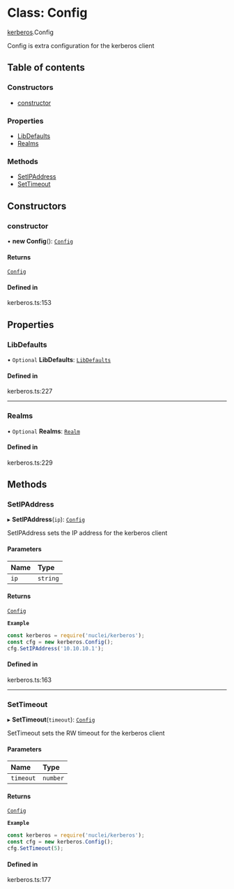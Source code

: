 # Class: Config

[kerberos](/templates/protocols/javascript/modules/kerberos.md).Config

Config is extra configuration for the kerberos client

## Table of contents

### Constructors

- [constructor](/templates/protocols/javascript/modules/kerberos.Config.md#constructor)

### Properties

- [LibDefaults](/templates/protocols/javascript/modules/kerberos.Config.md#libdefaults)
- [Realms](/templates/protocols/javascript/modules/kerberos.Config.md#realms)

### Methods

- [SetIPAddress](/templates/protocols/javascript/modules/kerberos.Config.md#setipaddress)
- [SetTimeout](/templates/protocols/javascript/modules/kerberos.Config.md#settimeout)

## Constructors

### constructor

• **new Config**(): [`Config`](/templates/protocols/javascript/modules/kerberos.Config.md)

#### Returns

[`Config`](/templates/protocols/javascript/modules/kerberos.Config.md)

#### Defined in

kerberos.ts:153

## Properties

### LibDefaults

• `Optional` **LibDefaults**: [`LibDefaults`](/templates/protocols/javascript/modules/kerberos.LibDefaults.md)

#### Defined in

kerberos.ts:227

___

### Realms

• `Optional` **Realms**: [`Realm`](/templates/protocols/javascript/modules/kerberos.Realm.md)

#### Defined in

kerberos.ts:229

## Methods

### SetIPAddress

▸ **SetIPAddress**(`ip`): [`Config`](/templates/protocols/javascript/modules/kerberos.Config.md)

SetIPAddress sets the IP address for the kerberos client

#### Parameters

| Name | Type |
| :------ | :------ |
| `ip` | `string` |

#### Returns

[`Config`](/templates/protocols/javascript/modules/kerberos.Config.md)

**`Example`**

```javascript
const kerberos = require('nuclei/kerberos');
const cfg = new kerberos.Config();
cfg.SetIPAddress('10.10.10.1');
```

#### Defined in

kerberos.ts:163

___

### SetTimeout

▸ **SetTimeout**(`timeout`): [`Config`](/templates/protocols/javascript/modules/kerberos.Config.md)

SetTimeout sets the RW timeout for the kerberos client

#### Parameters

| Name | Type |
| :------ | :------ |
| `timeout` | `number` |

#### Returns

[`Config`](/templates/protocols/javascript/modules/kerberos.Config.md)

**`Example`**

```javascript
const kerberos = require('nuclei/kerberos');
const cfg = new kerberos.Config();
cfg.SetTimeout(5);
```

#### Defined in

kerberos.ts:177
